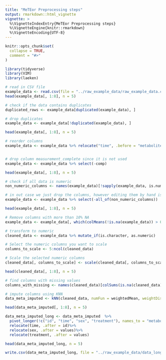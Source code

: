 ```yaml
---
title: "MeTEor Preprocessing steps"
output: rmarkdown::html_vignette
vignette: >
  %\VignetteIndexEntry{MeTEor Preprocessing steps}
  %\VignetteEngine{knitr::rmarkdown}
  %\VignetteEncoding{UTF-8}
---
```


```r
knitr::opts_chunk$set(
  collapse = TRUE,
  comment = "#>"
)
```

```r
library(tidyverse)
library(VIM)
library(laeken)
```

```r
# read in CSV file
example_data <- read.csv(file = "../raw_example_data/raw_example_data.csv")
head(example_data[, 1:8], n = 5)
```

```r
# check if the data contains duplicates
duplicated_rows <- example_data[duplicated(example_data), ]

# drop duplicates
example_data <- example_data[!duplicated(example_data), ]

head(example_data[, 1:8], n = 5)
```

```r
# reorder columns
example_data <- example_data %>% relocate("time", .before = "metabolite_1")


# drop column measurement_complete since it is not used
example_data <- example_data %>% select(-comp)

head(example_data[, 1:8], n = 5)
```

```r
# check if all data is numeric
non_numeric_columns <- names(example_data)[!sapply(example_data, is.numeric)]

# in out case we just drop the columns, however editing them by hand is also an option
example_data <- example_data %>% select(-all_of(non_numeric_columns))

head(example_data[, 1:8], n = 5)
```

```r
# Remove columns with more than 10% NA
example_data <- example_data[, which(colMeans(!is.na(example_data)) > 0.9)]

# transform to numeric
cleaned_data <- example_data %>% mutate_if(is.character, as.numeric)

# Select the numeric columns you want to scale
columns_to_scale <- 5:ncol(cleaned_data)

# Scale the selected numeric columns
cleaned_data[, columns_to_scale] <- scale(cleaned_data[, columns_to_scale])

head(cleaned_data[, 1:8], n = 5)
```

```r
# find columns with missing values
columns_with_missing <- names(cleaned_data)[colSums(is.na(cleaned_data)) > 0]

# impute columns using KNN
data_meta_imputed <- kNN(cleaned_data, numFun = weightedMean, weightDist=TRUE, imp_var = FALSE)

head(data_meta_imputed[, 1:8], n = 5)
```

```r
data_meta_imputed_long <- data_meta_imputed  %>%
  pivot_longer(!c("id", "time", "sex", "treatment"), names_to = "metabolites", values_to = "values") %>%
  relocate(time, .after = id)%>%
  relocate(sex, .after = values)%>%
  relocate(treatment, .after = values)

head(data_meta_imputed_long, n = 5)
```

```r
write.csv(data_meta_imputed_long, file = "../raw_example_data/data_long.csv", row.names = FALSE )
```
